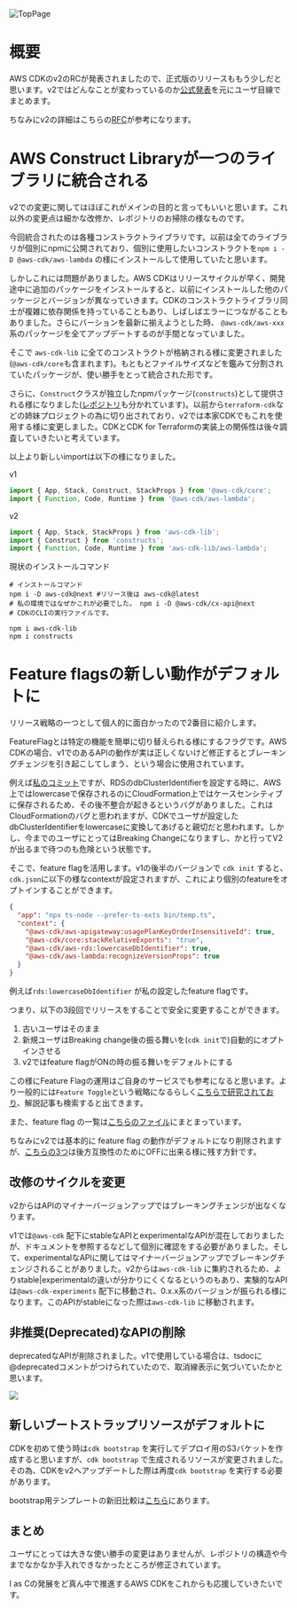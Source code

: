 ![TopPage](/images/aws-cdk/logo.jpg)

# 概要

AWS CDKのv2のRCが発表されましたので、正式版のリリースももう少しだと思います。v2ではどんなことが変わっているのか[公式発表](https://aws.amazon.com/jp/blogs/news/announcing-aws-cloud-development-kit-v2-developer-preview/)を元にユーザ目線でまとめます。

ちなみにv2の詳細はこちらの[RFC](https://github.com/aws/aws-cdk-rfcs/blob/master/text/0079-cdk-2.0.md)が参考になります。

# AWS Construct Libraryが一つのライブラリに統合される

v2での変更に関してはほぼこれがメインの目的と言ってもいいと思います。これ以外の変更点は細かな改修か、レポジトリのお掃除の様なものです。

今回統合されたのは各種コンストラクトライブラリです。以前は全てのライブラリが個別にnpmに公開されており、個別に使用したいコンストラクトを`npm i -D @aws-cdk/aws-lambda` の様にインストールして使用していたと思います。

しかしこれには問題がありました。AWS CDKはリリースサイクルが早く、開発途中に追加のパッケージをインストールすると、以前にインストールした他のパッケージとバージョンが異なっていきます。CDKのコンストラクトライブラリ同士が複雑に依存関係を持っていることもあり、しばしばエラーにつながることもありました。さらにバーションを最新に揃えようとした時、 `@aws-cdk/aws-xxx`系のパッケージを全てアップデートするのが手間となっていました。

そこで `aws-cdk-lib` に全てのコンストラクトが格納される様に変更されました(`@aws-cdk/core`も含まれます)。もともとファイルサイズなどを鑑みて分割されていたパッケージが、使い勝手をとって統合された形です。

さらに、`Construct`クラスが独立したnpmパッケージ(`constructs`)として提供される様になりました([レポジトリ](https://github.com/aws/constructs)も分かれています)。以前から`terraform-cdk`などの姉妹プロジェクトの為に切り出されており、v2では本家CDKでもこれを使用する様に変更しました。CDKとCDK for Terraformの実装上の関係性は後々調査していきたいと考えています。

以上より新しいimportは以下の様になりました。

v1

```typescript
import { App, Stack, Construct, StackProps } from '@aws-cdk/core';
import { Function, Code, Runtime } from '@aws-cdk/aws-lambda';
```

v2

```typescript
import { App, Stack, StackProps } from 'aws-cdk-lib';
import { Construct } from 'constructs';
import { Function, Code, Runtime } from 'aws-cdk-lib/aws-lambda';
```

現状のインストールコマンド

```shell
# インストールコマンド
npm i -D aws-cdk@next #リリース後は aws-cdk@latest
# 私の環境ではなぜかこれが必要でした。 npm i -D @aws-cdk/cx-api@next
# CDKのCLIの実行ファイルです。

npm i aws-cdk-lib
npm i constructs
```

# Feature flagsの新しい動作がデフォルトに

リリース戦略の一つとして個人的に面白かったので2番目に紹介します。

FeatureFlagとは特定の機能を簡単に切り替えられる様にするフラグです。AWS CDKの場合、v1でのあるAPIの動作が実は正しくないけど修正するとブレーキングチェンジを引き起こしてしまう、という場合に使用されています。

例えば[私のコミット](https://github.com/aws/aws-cdk/pull/13710)ですが、RDSのdbClusterIdentifierを設定する時に、AWS上ではlowercaseで保存されるのにCloudFormation上ではケースセンシティブに保存されるため、その後不整合が起きるというバグがありました。これはCloudFormationのバグと思われますが、CDKでユーザが設定したdbClusterIdentifierをlowercaseに変換してあげると親切だと思われます。しかし、今までのユーザにとってはBreaking Changeになりますし、かと行ってV2が出るまで待つのも危険という状態です。

そこで、feature flagを活用します。v1の後半のバージョンで `cdk init` すると、`cdk.json`に以下の様なcontextが設定されますが、これにより個別のfeatureをオプトインすることができます。

```json
{
  "app": "npx ts-node --prefer-ts-exts bin/temp.ts",
  "context": {
    "@aws-cdk/aws-apigateway:usagePlanKeyOrderInsensitiveId": true,
    "@aws-cdk/core:stackRelativeExports": "true",
    "@aws-cdk/aws-rds:lowercaseDbIdentifier": true,
    "@aws-cdk/aws-lambda:recognizeVersionProps": true
  }
}
```

例えば`rds:lowercaseDbIdentifier` が私の設定したfeature flagです。

つまり、以下の3段回でリリースをすることで安全に変更することができます。

1. 古いユーザはそのまま
2. 新規ユーザはBreaking change後の振る舞いを(`cdk init`で)自動的にオプトインさせる
3. v2ではfeature flagがONの時の振る舞いをデフォルトにする

この様にFeature Flagの運用はご自身のサービスでも参考になると思います。より一般的には`Feature Toggle`という戦略になるらしく[こちらで研究されており](https://martinfowler.com/articles/feature-toggles.html)、解説記事も検索すると出てきます。

また、feature flag の一覧は[こちらのファイル](https://github.com/aws/aws-cdk/blob/f47d5cb48e641515b503bae092cd32071dae2ed9/packages/%40aws-cdk/cx-api/lib/features.ts)にまとまっています。

ちなみにv2では基本的に feature flag の動作がデフォルトになり削除されますが、[こちらの3つ](https://github.com/aws/aws-cdk/pull/14190)は後方互換性のためにOFFに出来る様に残す方針です。

## 改修のサイクルを変更

v2からはAPIのマイナーバージョンアップではブレーキングチェンジが出なくなります。

v1では`@aws-cdk` 配下にstableなAPIとexperimentalなAPIが混在しておりましたが、ドキュメントを参照するなどして個別に確認をする必要がありました。そして、experimentalなAPIに関してはマイナーバージョンアップでブレーキングチェンジされることがありました。v2からは`aws-cdk-lib` に集約されるため、よりstable|experimentalの違いが分かりにくくなるというのもあり、実験的なAPIは`@aws-cdk-experiments` 配下に移動され、0.x.x系のバージョンが振られる様になります。このAPIがstableになった際は`aws-cdk-lib` に移動されます。

## 非推奨(Deprecated)なAPIの削除

deprecatedなAPIが削除されました。v1で使用している場合は、tsdocに@deprecatedコメントがつけられていたので、取消線表示に気づいていたかと思います。

<div style={{textAlign: 'left', 'padding-top': 10}}>
  <img style={{'max-width': 500}} src="/images/aws-cdk/deprecated.png"/>
</div>

## 新しいブートストラップリソースがデフォルトに

CDKを初めて使う時は`cdk bootstrap` を実行してデプロイ用のS3バケットを作成すると思いますが、`cdk bootstrap` で生成されるリソースが変更されました。その為、CDKをv2へアップデートした際は再度`cdk bootstrap` を実行する必要があります。

bootstrap用テンプレートの新旧比較は[こちら](https://docs.aws.amazon.com/cdk/latest/guide/bootstrapping.html#bootstrapping-templates)にあります。

## まとめ

ユーザにとっては大きな使い勝手の変更はありませんが、レポジトリの構造や今までなかなか手入れできなかったところが修正されています。

I as Cの発展をど真ん中で推進するAWS CDKをこれからも応援していきたいです。

